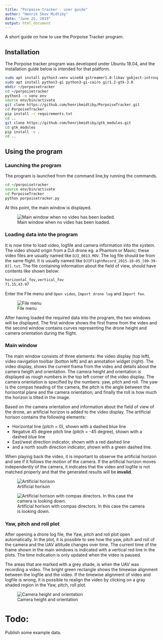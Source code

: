 ```yaml
---
title: "Porpoise tracker - user guide"
author: "Henrik Skov Midtiby"
date: "June 25, 2019"
output: html_document
---
```


A short guide on how to use the Porpoise Tracker program.


## Installation

The Porpoise tracker program was developed under Ubuntu 18.04, and the installation guide 
below is intended for that platform.



```bash
sudo apt install python3-venv wine64 gstreamer1.0-libav gobject-introspection 
sudo apt install python3-gi python3-gi-cairo gir1.2-gtk-3.0
mkdir ~/porpoisetracker
cd ~/porpoisetracker
python3 -m venv env
source env/bin/activate
git clone https://github.com/henrikmidtiby/PorpoiseTracker.git
cd PorpoiseTracker
pip install -r requirements.txt
cd ..
git clone https://github.com/henrikmidtiby/gtk_modules.git
cd gtk_modules
pip install -e .
cd ..
```


## Using the program

### Launching the program

The program is launched from the command line,by running the commands.
```bash
cd ~/porpoisetracker
source env/bin/activate
cd PorpoiseTracker
python porpoisetracker.py
```

At this point, the main window is displayed.

![Main window when no video has been loaded.](pic/Porpoise Measure_010.png)

### Loading data into the program

It is now time to load video, logfile and camera information into the system.
The video should origin from a DJI drone eg. a Phantom or Mavic; these video files are usually named like `DJI_0013.MOV`.
The log file should be from the same flight. It is usually named like `DJIFlightRecord_2015-10-05_[09-39-07].txt`.
The file containing information about the field of view, should have contents like shown below:
```bash
horizontal_fov,vertical_fov
71.15,43.97 
```
Enter the File menu and `Open video`, `Import drone log` and `Import fov`.

![File menu](pic/Menu_009.png)


After having loaded the required data into the program, the two windows will
be displayed.
The first window shows the first frame from the video and the second 
window contains curves representing the drone height and camera orientation 
during the flight.


### Main window

The main window consists of three elements: the video display (top left), 
video navigation toolbar (botton left) and an annotation widget (right).
The video display, shows the current frama from the video and
details about the camera heigth and orientation.
The camera height and orientation is displayed as rough numbers in the 
top left corner of the video display.
The camera orientation is specified by the numbers: yaw, pitch and roll.
The yaw is the compas heading of the camera, the pitch is the angle between
the horisontal plane and the camera orientation; and finally the roll
is how much the horizon is tilted in the image.

Based on the camera orientation and information about the field of view
of the drone, an artificial horizon is added to the video display.
The artificial horison contains the following elements:

* Horizontal line (pitch = 0), shown with a dashed blue line
* Negative 45 degree pitch line (pitch = -45 degree), shown with a dashed blue line
* East/west direction indicator, shown with a red dashed line
* and a north south direction indicator, shown with a green dashed line.

When playing back the video, it is important to observe the 
artificial horizon and see if it follows the motion of the camera.
If the artificial horizon moves independently of the camera, 
it indicates that the video and logfile is not matched properly
and that the generated results will be **invalid**.




![Artificial horison](pic/Porpoise Measure_002.png)


![Artificial horison with compas directors. In this case the camera is looking down.](pic/Porpoise Measure_003.png)

### Yaw, pitch and roll plot

After opening a drone log file, the Yaw, pitch and roll plot open automatically.
In the plot, it is possible to see how the yaw, pitch and roll of the camera and 
the UAV altitude changes over time.
The current time of the frame shown in the main windows is indicated with a 
vertical red line in the plots.
The time indication is only updated when the video is paused.

The areas that are marked with a grey shade, is when the UAV was recording a video.
The bright green rectangle shows the timewise alignment between the logfile and
the video.
If the timewise alignment of video and logfile is wrong, it is possible to realign 
the video by clicking on a gray shaded region in the Yaw, pitch, roll plot.



![Camera height and orientation](pic/Yaw Pitch Roll Plot_001.png)




# Todo: 

Publish some example data.